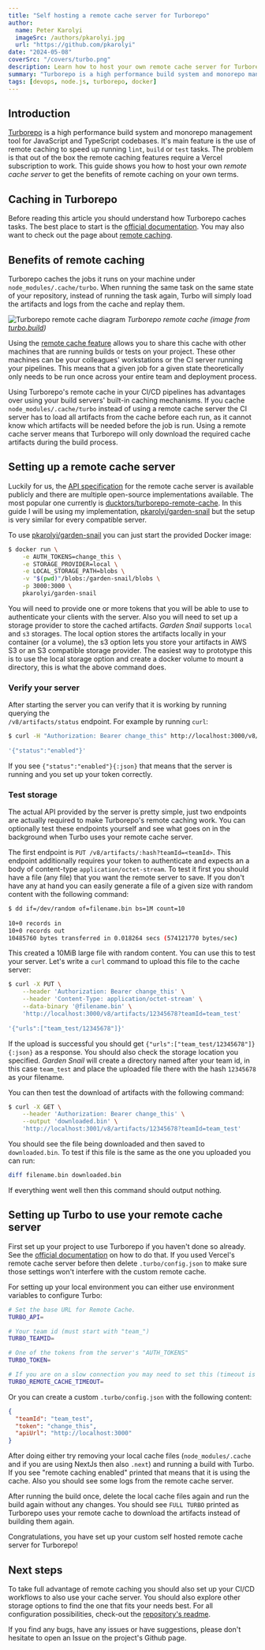 ```yaml
---
title: "Self hosting a remote cache server for Turborepo"
author:
  name: Peter Karolyi
  imageSrc: /authors/pkarolyi.jpg
  url: "https://github.com/pkarolyi"
date: "2024-05-08"
coverSrc: "/covers/turbo.png"
description: Learn how to host your own remote cache server for Turborepo.
summary: "Turborepo is a high performance build system and monorepo management tool for JavaScript and TypeScript codebases. It's main feature is the use of remote caching to speed up running lint, build or test tasks. This guide shows you how to host your own remote cache server to get the benefits of remote caching on your own terms..."
tags: [devops, node.js, turborepo, docker]
---
```


## Introduction

[Turborepo](https://turbo.build/repo) is a high performance build system and monorepo management tool for JavaScript and TypeScript codebases. It's main feature is the use of remote caching to speed up running `lint`, `build` or `test` tasks. The problem is that out of the box the remote caching features require a Vercel subscription to work. This guide shows you how to host your own _remote cache server_ to get the benefits of remote caching on your own terms.

## Caching in Turborepo

Before reading this article you should understand how Turborepo caches tasks. The best place to start is the [official documentation](https://turbo.build/repo/docs/core-concepts/caching). You may also want to check out the page about [remote caching](https://turbo.build/repo/docs/core-concepts/remote-caching).

## Benefits of remote caching

Turborepo caches the jobs it runs on your machine under `node_modules/.cache/turbo`. When running the same task on the same state of your repository, instead of running the task again, Turbo will simply load the artifacts and logs from the cache and replay them.

![Turborepo remote cache diagram](/content/turbo-remote.png)
_Turborepo remote cache (image from [turbo.build](https://turbo.build/repo/docs/core-concepts/remote-caching#a-single-shared-cache))_

Using the [remote cache feature](https://turbo.build/repo/docs/core-concepts/remote-caching) allows you to share this cache with other machines that are running builds or tests on your project. These other machines can be your colleagues' workstations or the CI server running your pipelines. This means that a given job for a given state theoretically only needs to be run once across your entire team and deployment process. 

Using Turborepo's remote cache in your CI/CD pipelines has advantages over using your build servers' built-in caching mechanisms. If you cache `node_modules/.cache/turbo` instead of using a remote cache server the CI server has to load all artifacts from the cache before each run, as it cannot know which artifacts will be needed before the job is run. Using a remote cache server means that Turborepo will only download the required cache artifacts during the build process.

## Setting up a remote cache server

Luckily for us, the [API specification](https://turbo.build/api/remote-cache-spec) for the remote cache server is available publicly and there are multiple open-source implementations available. The most popular one currently is [ducktors/turborepo-remote-cache](https://github.com/ducktors/turborepo-remote-cache). In this guide I will be using my implementation, [pkarolyi/garden-snail](https://github.com/pkarolyi/garden-snail) but the setup is very similar for every compatible server.

To use [pkarolyi/garden-snail](https://hub.docker.com/r/pkarolyi/garden-snail) you can just start the provided Docker image:

```bash
$ docker run \
    -e AUTH_TOKENS=change_this \
    -e STORAGE_PROVIDER=local \
    -e LOCAL_STORAGE_PATH=blobs \
    -v "$(pwd)"/blobs:/garden-snail/blobs \
    -p 3000:3000 \
    pkarolyi/garden-snail
```

You will need to provide one or more tokens that you will be able to use to authenticate your clients with the server. Also you will need to set up a storage provider to store the cached artifacts. _Garden Snail_ supports `local` and `s3` storages. The local option stores the artifacts locally in your container (or a volume), the s3 option lets you store your artifacts in AWS S3 or an S3 compatible storage provider. The easiest way to prototype this is to use the local storage option and create a docker volume to mount a directory, this is what the above command does. 

### Verify your server

After starting the server you can verify that it is working by running querying the  
`/v8/artifacts/status` endpoint. For example by running `curl`:

```bash
$ curl -H "Authorization: Bearer change_this" http://localhost:3000/v8/artifacts/status
  
'{"status":"enabled"}'
```

If you see `{"status":"enabled"}{:json}` that means that the server is running and you set up your token correctly.

### Test storage

The actual API provided by the server is pretty simple, just two endpoints are actually required to make Turborepo's remote caching work. You can optionally test these endpoints yourself and see what goes on in the background when Turbo uses your remote cache server.

The first endpoint is `PUT /v8/artifacts/:hash?teamId=<teamId>`. This endpoint additionally requires your token to authenticate and expects an a body of content-type `application/octet-stream`. To test it first you should have a file (any file) that you want the remote server to save. If you don't have any at hand you can easily generate a file of a given size with random content with the following command:

```bash
$ dd if=/dev/random of=filename.bin bs=1M count=10
  
10+0 records in
10+0 records out
10485760 bytes transferred in 0.018264 secs (574121770 bytes/sec)
``` 

This created a 10MiB large file with random content. You can use this to test your server. Let's write a `curl` command to upload this file to the cache server:

```bash
$ curl -X PUT \
    --header 'Authorization: Bearer change_this' \
    --header 'Content-Type: application/octet-stream' \
    --data-binary '@filename.bin' \
    'http://localhost:3000/v8/artifacts/12345678?teamId=team_test'
  
'{"urls":["team_test/12345678"]}'
```

If the upload is successful you should get `{"urls":["team_test/12345678"]}{:json}` as a response. You should also check the storage location you specified. _Garden Snail_ will create a directory named after your team id, in this case `team_test` and place the uploaded file there with the hash `12345678` as your filename.

You can then test the download of artifacts with the following command:

```bash
$ curl -X GET \
    --header 'Authorization: Bearer change_this' \
    --output 'downloaded.bin' \
    'http://localhost:3001/v8/artifacts/12345678?teamId=team_test'
```

You should see the file being downloaded and then saved to `downloaded.bin`. To test if this file is the same as the one you uploaded you can run:

```bash
diff filename.bin downloaded.bin
```

If everything went well then this command should output nothing.

## Setting up Turbo to use your remote cache server

First set up your project to use Turborepo if you haven't done so already. See the [official documentation](https://turbo.build/repo/docs/getting-started/add-to-project) on how to do that. If you used Vercel's remote cache server before then delete `.turbo/config.json` to make sure those settings won't interfere with the custom remote cache.

For setting up your local environment you can either use environment variables to configure Turbo:

```bash
# Set the base URL for Remote Cache.
TURBO_API=

# Your team id (must start with "team_")
TURBO_TEAMID=

# One of the tokens from the server's "AUTH_TOKENS"
TURBO_TOKEN=

# If you are on a slow connection you may need to set this (timeout is in seconds, defaults to 60)
TURBO_REMOTE_CACHE_TIMEOUT=
```

Or you can create a custom `.turbo/config.json` with the following content:

```json
{
  "teamId": "team_test",
  "token": "change_this",
  "apiUrl": "http://localhost:3000"
}
```

After doing either try removing your local cache files (`node_modules/.cache` and if you are using NextJs then also `.next`) and running a build with Turbo. If you see "remote caching enabled" printed that means that it is using the cache. Also you should see some logs from the remote cache server.

After running the build once, delete the local cache files again and run the build again without any changes. You should see `FULL TURBO` printed as Turborepo uses your remote cache to download the artifacts instead of building them again.

Congratulations, you have set up your custom self hosted remote cache server for Turborepo!

## Next steps

To take full advantage of remote caching you should also set up your CI/CD workflows to also use your cache server. You should also explore other storage options to find the one that fits your needs best. For all configuration possibilities, check-out the [repository's readme](https://github.com/pkarolyi/garden-snail). 

If you find any bugs, have any issues or have suggestions, please don't hesitate to open an Issue on the project's Github page.
